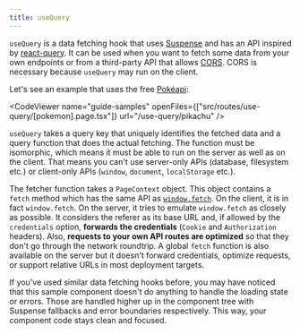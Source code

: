 ```yaml
---
title: useQuery
---
```


`useQuery` is a data fetching hook that uses [Suspense](https://reactjs.org/docs/react-api.html#reactsuspense) and has an API inspired by [react-query](https://react-query.tanstack.com). It can be used when you want to fetch some data from your own endpoints or from a third-party API that allows [CORS](https://developer.mozilla.org/en-US/docs/Web/HTTP/CORS). CORS is necessary because `useQuery` may run on the client.

Let's see an example that uses the free [Pokéapi](https://pokeapi.co/):

<CodeViewer
	name="guide-samples"
	openFiles={["src/routes/use-query/[pokemon].page.tsx"]}
	url="/use-query/pikachu"
/>

`useQuery` takes a query key that uniquely identifies the fetched data and a query function that does the actual fetching. The function must be isomorphic, which means it must be able to run on the server as well as on the client. That means you can't use server-only APIs (database, filesystem etc.) or client-only APIs (`window`, `document`, `localStorage` etc.).

The fetcher function takes a `PageContext` object. This object contains a `fetch` method which has the same API as [`window.fetch`](https://developer.mozilla.org/en-US/docs/Web/API/Fetch_API). On the client, it is in fact `window.fetch`. On the server, it tries to emulate `window.fetch` as closely as possible. It considers the referer as its base URL and, if allowed by the `credentials` option, **forwards the credentials** (`Cookie` and `Authorization` headers). Also, **requests to your own API routes are optimized** so that they don't go through the network roundtrip. A global `fetch` function is also available on the server but it doesn't forward credentials, optimize requests, or support relative URLs in most deployment targets.

If you've used similar data fetching hooks before, you may have noticed that this sample component doesn't do anything to handle the loading state or errors. Those are handled higher up in the component tree with Suspense fallbacks and error boundaries respectively. This way, your component code stays clean and focused.
